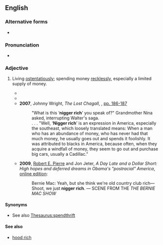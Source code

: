 {{also|nigger-rich}}
==English==

===Alternative forms===
* {{l|en|nigger-rich}}

===Pronunciation===
* {{audio|en|En-au-nigger rich.ogg|Audio (AU)}}

===Adjective===
{{en-adj|-}}

# {{lb|en|idiomatic|offensive|ethnic slur|of a person}} Living [[ostentatiously]]; spending money [[recklessly]], especially a limited supply of money.
#* {{quote-book|en|year=2004|author=Red Jordan Arobateau|title=The Rich/The Poor in Spirit|isbn=9781411619173|pageurl=http://books.google.ca/books?id=VsTpQ4yDJa0C&pg=PA177&dq=%22nigger+rich%22&hl=en&sa=X&ei=bggNT-a1I-rg0QH3__HtBQ&ved=0CDsQ6AEwAjgK#v=onepage&q=%22nigger%20rich%22&f=false|page=177
|passage=The hos were young, '''nigger-rich''' and sassy. On a good night these girls age 16 to 23 could earn $80 minimum.}}
#* {{quote-book|en|year=2005|author=[[w:Robert B. Parker|Robert B. Parker]]|title=Double Play|isbn=9780425199633|pageurl=http://books.google.ca/books?id=8YtEIKIG_UoC&pg=PA34&dq=%22nigger+rich%22&hl=en&sa=X&ei=bggNT-a1I-rg0QH3__HtBQ&ved=0CEwQ6AEwBTgK#v=onepage&q=%22nigger%20rich%22&f=false|page=35
|passage=People who spent money foolishly on ostentation were '''nigger rich'''.}}
#* '''2007''', Johnny Wright, ''The Lost Chagall'', {{ISBN|9781434327567}}, [http://books.google.ca/books?id=VR_SCTyhVYQC&pg=PA186&dq=%22nigger+rich%22&hl=en&sa=X&ei=bggNT-a1I-rg0QH3__HtBQ&ved=0CEEQ6AEwAzgK#v=onepage&q=%22nigger%20rich%22&f=false pp. 186-187]
#*: "What is this ‘'''nigger rich'''’ you speak of?" Grandmother Nina asked, interrupting Walter's saga.
#*: . . . "Well, ‘'''Nigger rich'''’ is an expression in America, especially the southeast, which loosely translated means: When a man who has an abundance of money, who has never had that much money, he usually goes out and spends it foolishly. It was attributed to blacks in America, because often, when they acquire a windfall of money, they seem to go out and purchase big cars, usually a Cadillac."
#* '''2009''', [[w:Robert E. Pierre|Robert E. Pierre]] and Jon Jeter, ''A Day Late and a Dollar Short: High hopes and deferred dreams in Obama's "postracial" America'', [http://books.google.ca/books?id=mGKfUk1GXsUC&dq=%22nigger+rich%22&q=%22nigger+rich%22#v=snippet&q=%22nigger%20rich%22&f=false online edition]:
#*: Bernie Mac: Yeah, but she think we're old country club rich—Shoot, we just '''nigger rich'''. — SCENE FROM THE ''THE BERNIE MAC SHOW''

====Synonyms====
* See also [[Thesaurus:spendthrift]]

====See also====
* [[hood rich]]